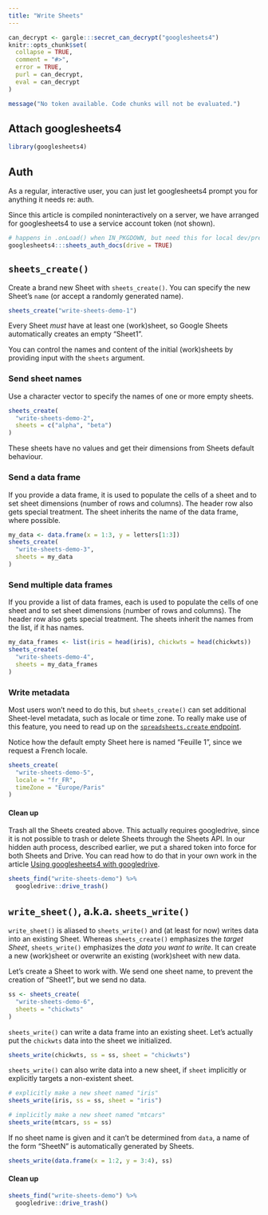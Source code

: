 ```yaml
---
title: "Write Sheets"
---
```


```r
can_decrypt <- gargle:::secret_can_decrypt("googlesheets4")
knitr::opts_chunk$set(
  collapse = TRUE,
  comment = "#>",
  error = TRUE,
  purl = can_decrypt,
  eval = can_decrypt
)
```

```r
message("No token available. Code chunks will not be evaluated.")
```

## Attach googlesheets4

```r
library(googlesheets4)
```

## Auth

As a regular, interactive user, you can just let googlesheets4 prompt you for anything it needs re: auth.

Since this article is compiled noninteractively on a server, we have arranged for googlesheets4 to use a service account token (not shown).

```r
# happens in .onLoad() when IN_PKGDOWN, but need this for local dev/preview
googlesheets4:::sheets_auth_docs(drive = TRUE)  
```

## `sheets_create()`

Create a brand new Sheet with `sheets_create()`. You can specify the new Sheet's `name` (or accept a randomly generated name).

```r
sheets_create("write-sheets-demo-1")
```

Every Sheet *must* have at least one (work)sheet, so Google Sheets automatically creates an empty "Sheet1".

You can control the names and content of the initial (work)sheets by providing input with the `sheets` argument.

### Send sheet names

Use a character vector to specify the names of one or more empty sheets.

```r
sheets_create(
  "write-sheets-demo-2",
  sheets = c("alpha", "beta")
)
```

These sheets have no values and get their dimensions from Sheets default behaviour.

### Send a data frame

If you provide a data frame, it is used to populate the cells of a sheet and to set sheet dimensions (number of rows and columns). The header row also gets special treatment. The sheet inherits the name of the data frame, where possible.

```r
my_data <- data.frame(x = 1:3, y = letters[1:3])
sheets_create(
  "write-sheets-demo-3",
  sheets = my_data
)
```

### Send multiple data frames

If you provide a list of data frames, each is used to populate the cells of one sheet and to set sheet dimensions (number of rows and columns). The header row also gets special treatment. The sheets inherit the names from the list, if it has names.

```r
my_data_frames <- list(iris = head(iris), chickwts = head(chickwts))
sheets_create(
  "write-sheets-demo-4",
  sheets = my_data_frames
)
```

### Write metadata

Most users won't need to do this, but `sheets_create()` can set additional Sheet-level metadata, such as locale or time zone. To really make use of this feature, you need to read up on the [`spreadsheets.create` endpoint](https://developers.google.com/sheets/api/reference/rest/v4/spreadsheets/create).

Notice how the default empty Sheet here is named "Feuille 1", since we request a French locale.

```r
sheets_create(
  "write-sheets-demo-5",
  locale = "fr_FR",
  timeZone = "Europe/Paris"
)
```

#### Clean up

Trash all the Sheets created above. This actually requires googledrive, since it is not possible to trash or delete Sheets through the Sheets API. In our hidden auth process, described earlier, we put a shared token into force for both Sheets and Drive. You can read how to do that in your own work in the article [Using googlesheets4 with googledrive](https://googlesheets4.tidyverse.org/articles/articles/drive-and-sheets.html).

```r
sheets_find("write-sheets-demo") %>%
  googledrive::drive_trash()
```

## `write_sheet()`, a.k.a. `sheets_write()`

`write_sheet()` is aliased to `sheets_write()` and (at least for now) writes data into an existing Sheet. Whereas `sheets_create()` emphasizes the *target Sheet*, `sheets_write()` emphasizes the *data you want to write*. It can create a new (work)sheet or overwrite an existing (work)sheet with new data.

Let's create a Sheet to work with. We send one sheet name, to prevent the creation of "Sheet1", but we send no data.

```r
ss <- sheets_create(
  "write-sheets-demo-6",
  sheets = "chickwts"
)
```

`sheets_write()` can write a data frame into an existing sheet. Let's actually put the `chickwts` data into the sheet we initialized.

```r
sheets_write(chickwts, ss = ss, sheet = "chickwts")
```

`sheets_write()` can also write data into a new sheet, if `sheet` implicitly or explicitly targets a non-existent sheet.

```r
# explicitly make a new sheet named "iris"
sheets_write(iris, ss = ss, sheet = "iris")

# implicitly make a new sheet named "mtcars"
sheets_write(mtcars, ss = ss)
```

If no sheet name is given and it can't be determined from `data`, a name of the form "SheetN" is automatically generated by Sheets.

```r
sheets_write(data.frame(x = 1:2, y = 3:4), ss)
```

#### Clean up

```r
sheets_find("write-sheets-demo") %>%
  googledrive::drive_trash()
```
